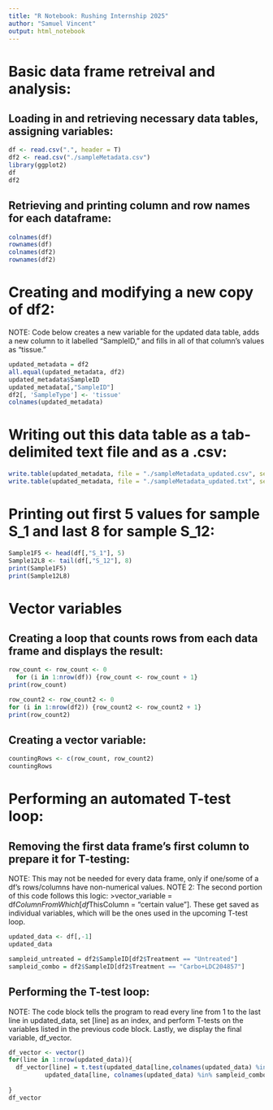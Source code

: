 ---
title: "R Notebook: Rushing Internship 2025"
author: "Samuel Vincent"
output: html_notebook
---
# Basic data frame retreival and analysis:
## Loading in and retrieving necessary data tables, assigning variables:
```{r}
df <- read.csv(".", header = T)
df2 <- read.csv("./sampleMetadata.csv")
library(ggplot2)
df
df2
```

## Retrieving and printing column and row names for each dataframe:
```{r}
colnames(df)
rownames(df)
colnames(df2)
rownames(df2)
```

# Creating and modifying a new copy of df2:
NOTE: Code below creates a new variable for the updated data table, adds a new column to it labelled "SampleID," and fills in all of that column's values as "tissue." 
```{r}
updated_metadata = df2
all.equal(updated_metadata, df2)
updated_metadata$SampleID
updated_metadata[,"SampleID"]
df2[, 'SampleType'] <- 'tissue'
colnames(updated_metadata)
```

# Writing out this data table as a tab-delimited text file and as a .csv:
```{r}
write.table(updated_metadata, file = "./sampleMetadata_updated.csv", sep = ",", row.names = FALSE, quote = FALSE)
write.table(updated_metadata, file = "./sampleMetadata_updated.txt", sep = "\t", row.names = FALSE, quote = FALSE)
```

# Printing out first 5 values for sample S_1 and last 8 for sample S_12:
```{r}
Sample1F5 <- head(df[,"S_1"], 5)
Sample12L8 <- tail(df[,"S_12"], 8)
print(Sample1F5)
print(Sample12L8)
```

# Vector variables
## Creating a loop that counts rows from each data frame and displays the result:
```{r}
row_count <- row_count <- 0
  for (i in 1:nrow(df)) {row_count <- row_count + 1}
print(row_count)

row_count2 <- row_count2 <- 0
for (i in 1:nrow(df2)) {row_count2 <- row_count2 + 1}
print(row_count2)
```

## Creating a vector variable:
```{r}
countingRows <- c(row_count, row_count2)
countingRows
```

# Performing an automated T-test loop:
## Removing the first data frame's first column to prepare it for T-testing:
NOTE: This may not be needed for every data frame, only if one/some of a df's rows/columns have non-numerical values.
NOTE 2: The second portion of this code follows this logic: >vector_variable = df$ColumnFromWhich[df$ThisColumn = "certain value"]. These get saved as individual variables, which will be the ones used in the upcoming T-test loop. 
```{r}
updated_data <- df[,-1]
updated_data

sampleid_untreated = df2$SampleID[df2$Treatment == "Untreated"]
sampleid_combo = df2$SampleID[df2$Treatment == "Carbo+LDC204857"]
```

## Performing the T-test loop:
NOTE: The code block tells the program to read every line from 1 to the last line in updated_data, set [line] as an index, and perform T-tests on the variables listed in the previous code block. Lastly, we display the final variable, df_vector. 
```{r}
df_vector <- vector()
for(line in 1:nrow(updated_data)){
  df_vector[line] = t.test(updated_data[line,colnames(updated_data) %in% sampleid_untreated],
          updated_data[line, colnames(updated_data) %in% sampleid_combo])$p.value
  
}
df_vector
```
